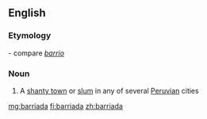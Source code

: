 ==English==

===Etymology===
{{etyl|es|en}} - compare ''[[barrio]]''

===Noun===
{{en-noun}}

# A [[shanty town]] or [[slum]] in any of several [[Peruvian]] cities

[[mg:barriada]]
[[fi:barriada]]
[[zh:barriada]]